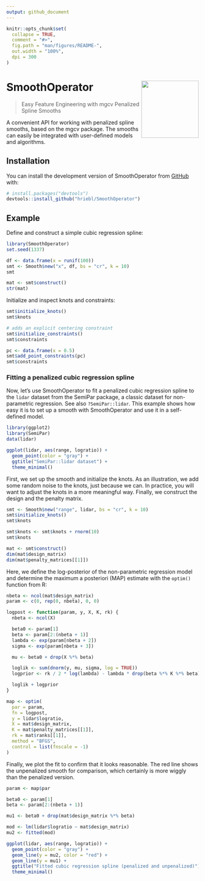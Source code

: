 ```yaml
---
output: github_document
---
```


<!-- README.md is generated from README.Rmd. Please edit that file -->

```r
knitr::opts_chunk$set(
  collapse = TRUE,
  comment = "#>",
  fig.path = "man/figures/README-",
  out.width = "100%",
  dpi = 300
)
```

# SmoothOperator <img src="man/figures/logo.png" align="right" width="150">

<!-- badges: start -->
<!-- badges: end -->

> Easy Feature Engineering with mgcv Penalized Spline Smooths

A convenient API for working with penalized spline smooths, based on the mgcv package. The smooths can easily be integrated with user-defined models and algorithms.

## Installation

You can install the development version of SmoothOperator from [GitHub](https://github.com/) with:

``` r
# install.packages("devtools")
devtools::install_github("hriebl/SmoothOperator")
```

## Example

Define and construct a simple cubic regression spline:

```r
library(SmoothOperator)
set.seed(1337)

df <- data.frame(x = runif(100))
smt <- Smooth$new("x", df, bs = "cr", k = 10)
smt

mat <- smt$construct()
str(mat)
```

Initialize and inspect knots and constraints:

```r
smt$initialize_knots()
smt$knots

# adds an explicit centering constraint
smt$initialize_constraints()
smt$constraints

pc <- data.frame(x = 0.5)
smt$add_point_constraints(pc)
smt$constraints
```

### Fitting a penalized cubic regression spline

Now, let's use SmoothOperator to fit a penalized cubic regression spline to the `lidar` dataset from the SemiPar package, a classic dataset for non-parametric regression. See also `?SemiPar::lidar`. This example shows how easy it is to set up a smooth with SmoothOperator and use it in a self-defined model.

```r
library(ggplot2)
library(SemiPar)
data(lidar)

ggplot(lidar, aes(range, logratio)) +
  geom_point(color = "gray") +
  ggtitle("SemiPar::lidar dataset") +
  theme_minimal()
```

First, we set up the smooth and initialize the knots. As an illustration, we add some random noise to the knots, just because we can. In practice, you will want to adjust the knots in a more meaningful way. Finally, we construct the design and the penalty matrix.

```r
smt <- Smooth$new("range", lidar, bs = "cr", k = 10)
smt$initialize_knots()
smt$knots

smt$knots <- smt$knots + rnorm(10)
smt$knots

mat <- smt$construct()
dim(mat$design_matrix)
dim(mat$penalty_matrices[[1]])
```

Here, we define the log-posterior of the non-parametric regression model and determine the maximum a posteriori (MAP) estimate with the `optim()` function from R:

```r
nbeta <- ncol(mat$design_matrix)
param <- c(0, rep(0, nbeta), 0, 0)

logpost <- function(param, y, X, K, rk) {
  nbeta <- ncol(X)

  beta0 <- param[1]
  beta <- param[2:(nbeta + 1)]
  lambda <- exp(param[nbeta + 2])
  sigma <- exp(param[nbeta + 3])

  mu <- beta0 + drop(X %*% beta)

  loglik <- sum(dnorm(y, mu, sigma, log = TRUE))
  logprior <- rk / 2 * log(lambda) - lambda * drop(beta %*% K %*% beta)

  loglik + logprior
}

map <- optim(
  par = param,
  fn = logpost,
  y = lidar$logratio,
  X = mat$design_matrix,
  K = mat$penalty_matrices[[1]],
  rk = mat$ranks[[1]],
  method = "BFGS",
  control = list(fnscale = -1)
)
```

Finally, we plot the fit to confirm that it looks reasonable. The red line shows the unpenalized smooth for comparison, which certainly is more wiggly than the penalized version.

```r
param <- map$par

beta0 <- param[1]
beta <- param[2:(nbeta + 1)]

mu1 <- beta0 + drop(mat$design_matrix %*% beta)

mod <- lm(lidar$logratio ~ mat$design_matrix)
mu2 <- fitted(mod)

ggplot(lidar, aes(range, logratio)) +
  geom_point(color = "gray") +
  geom_line(y = mu2, color = "red") +
  geom_line(y = mu1) +
  ggtitle("Fitted cubic regression spline (penalized and unpenalized)") +
  theme_minimal()
```
